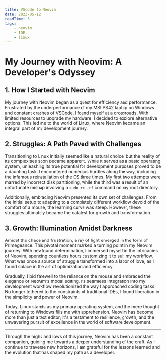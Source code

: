 ```yaml
---
title: VScode to Neovim
date: 2023-05-12
readTime: 3
tags:
    - neovim
    - IDE
    - linux
---
```


# My Journey with Neovim: A Developer's Odyssey

## 1. How I Started with Neovim

My journey with Neovim began as a quest for efficiency and performance. Frustrated by the underperformance of my MSI PS42 laptop on Windows and constant crashes of VSCode, I found myself at a crossroads. With limited resources to upgrade my hardware, I decided to explore alternative options. This led me to the world of Linux, where Neovim became an integral part of my development journey.

## 2. Struggles: A Path Paved with Challenges

Transitioning to Linux initially seemed like a natural choice, but the reality of its complexities soon became apparent. While it served as a basic operating system, unleashing its true potential for development purposes proved to be a daunting task. I encountered numerous hurdles along the way, including the infamous reinstallation of the OS three times. My first two attempts were marred by incorrect disk partitioning, while the third was a result of an unfortunate mishap involving a `sudo rm -rf` command on my root directory.

Additionally, embracing Neovim presented its own set of challenges. From the initial setup to adapting to a completely different workflow devoid of the comfort of a mouse, the learning curve was steep. However, these struggles ultimately became the catalyst for growth and transformation.

## 3. Growth: Illumination Amidst Darkness

Amidst the chaos and frustration, a ray of light emerged in the form of Primegeance. This pivotal moment marked a turning point in my Neovim journey. With newfound determination, I immersed myself in the intricacies of Neovim, spending countless hours customizing it to suit my workflow. What was once a source of struggle transformed into a labor of love, as I found solace in the art of optimization and efficiency.

Gradually, I bid farewell to the reliance on the mouse and embraced the elegance of Neovim's modal editing. Its seamless integration into my development workflow revolutionized the way I approached coding tasks. No longer tethered to the constraints of traditional IDEs, I found liberation in the simplicity and power of Neovim.

Today, Linux stands as my primary operating system, and the mere thought of returning to Windows fills me with apprehension. Neovim has become more than just a text editor; it's a testament to resilience, growth, and the unwavering pursuit of excellence in the world of software development.

---

Through the highs and lows of this journey, Neovim has been a constant companion, guiding me towards a deeper understanding of the craft. As I continue to traverse new horizons, I am grateful for the lessons learned and the evolution that has shaped my path as a developer.



